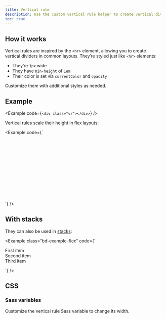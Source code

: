 ```yaml
---
title: Vertical rule
description: Use the custom vertical rule helper to create vertical dividers like the `<hr>` element.
toc: true
---
```


## How it works

Vertical rules are inspired by the `<hr>` element, allowing you to create vertical dividers in common layouts. They’re styled just like `<hr>` elements:

- They’re `1px` wide
- They have `min-height` of `1em`
- Their color is set via `currentColor` and `opacity`

Customize them with additional styles as needed.

## Example

<Example code={`<div class="vr"></div>`} />

Vertical rules scale their height in flex layouts:

<Example code={`<div class="d-flex" style="height: 200px;">
    <div class="vr"></div>
  </div>`} />

## With stacks

They can also be used in [stacks]([[docsref:/helpers/stacks]]):

<Example class="bd-example-flex" code={`<div class="hstack gap-3">
    <div class="p-2">First item</div>
    <div class="p-2 ms-auto">Second item</div>
    <div class="vr"></div>
    <div class="p-2">Third item</div>
  </div>`} />

## CSS

### Sass variables

Customize the vertical rule Sass variable to change its width.

<ScssDocs name="vr-variables" file="scss/_variables.scss" />
